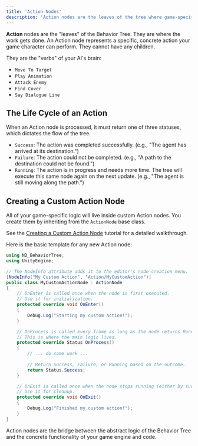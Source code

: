 ```yaml
---
title: 'Action Nodes'
description: 'Action nodes are the leaves of the tree where game-specific logic is executed.'
---
```



**Action** nodes are the "leaves" of the Behavior Tree. They are where the work gets done. An Action node represents a specific, concrete action your game character can perform. They cannot have any children.

They are the "verbs" of your AI's brain:
-   `Move To Target`
-   `Play Animation`
-   `Attack Enemy`
-   `Find Cover`
-   `Say Dialogue Line`

## The Life Cycle of an Action

When an Action node is processed, it must return one of three statuses, which dictates the flow of the tree.

-   `Success`: The action was completed successfully. (e.g., "The agent has arrived at its destination.")
-   `Failure`: The action could not be completed. (e.g., "A path to the destination could not be found.")
-   `Running`: The action is in progress and needs more time. The tree will execute this same node again on the next update. (e.g., "The agent is still moving along the path.")

## Creating a Custom Action Node

All of your game-specific logic will live inside custom Action nodes. You create them by inheriting from the `ActionNode` base class.

See the [Creating a Custom Action Node](/ND_BehaviorTreeDocumentPage/tutorials/custom-action-node/) tutorial for a detailed walkthrough.

Here is the basic template for any new Action node:

```csharp
using ND_BehaviorTree;
using UnityEngine;

// The NodeInfo attribute adds it to the editor's node creation menu.
[NodeInfo("My Custom Action", "Action/MyCustomAction")]
public class MyCustomActionNode : ActionNode
{
    // OnEnter is called once when the node is first executed.
    // Use it for initialization.
    protected override void OnEnter()
    {
        Debug.Log("Starting my custom action!");
    }

    // OnProcess is called every frame as long as the node returns Running.
    // This is where the main logic lives.
    protected override Status OnProcess()
    {
        // ... do some work ...
        
        // Return Success, Failure, or Running based on the outcome.
        return Status.Success;
    }

    // OnExit is called once when the node stops running (either by succeeding or failing).
    // Use it for cleanup.
    protected override void OnExit()
    {
        Debug.Log("Finished my custom action!");
    }
}
```

<Aside type="note">
Action nodes are the bridge between the abstract logic of the Behavior Tree and the concrete functionality of your game engine and code.
</Aside>